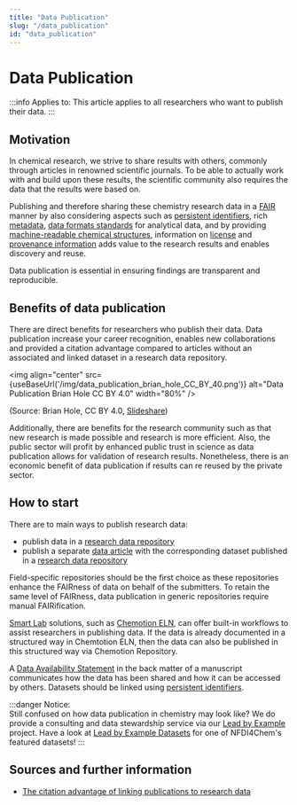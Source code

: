 ```yaml
---
title: "Data Publication"
slug: "/data_publication"
id: "data_publication"
---
```



# Data Publication

:::info Applies to:
This article applies to all researchers who want to publish their data.
:::

## Motivation

In chemical research, we strive to share results with others, commonly through articles in renowned scientific journals. To be able to actually work with and build upon these results, the scientific community also requires the data that the results were based on. 

Publishing and therefore sharing these chemistry research data in a [FAIR](/docs/fair) manner by also considering aspects such as [persistent identifiers](/docs/pid/), rich [metadata](/docs/metadata), [data formats standards](/docs/format_standards) for analytical data, and by providing [machine-readable chemical structures](/docs/machine-readable_chemical_structures), information on [license](/docs/licences/) and [provenance information](/docs/provenance/) adds value to the research results and enables discovery and reuse. 

Data publication is essential in ensuring findings are transparent and reproducible.

## Benefits of data publication

There are direct benefits for researchers who publish their data. Data publication increase your career recognition, enables new collaborations and provided a citation advantage compared to articles without an associated and linked dataset in a research data repository.

<img align="center" src={useBaseUrl('/img/data_publication_brian_hole_CC_BY_40.png')} alt="Data Publication Brian Hole CC BY 4.0" width="80%" />

(Source: Brian Hole, CC BY 4.0, [Slideshare](https://www.slideshare.net/brianhole/the-journal-of-open-archaeology-data-and-prime-incentivising-open-data-archiving))

 Additionally, there are benefits for the research community such as that new research is made possible and research is more efficient. Also, the public sector will profit by enhanced public trust in science as data publication allows for validation of research results. Nonetheless, there is an economic benefit of data publication if results can re reused by the private sector.

## How to start

There are to main ways to publish research data:

- publish data in a [research data repository](/docs/repositories/)
- publish a separate [data article](/docs/data_articles/) with the corresponding dataset published in a [research data repository](/docs/repositories/)

Field-specific repositories should be the first choice as these repositories enhance the FAIRness of data on behalf of the submitters. To retain the same level of FAIRness, data publication in generic repositories require manual FAIRification.

[Smart Lab](/docs/smartlab) solutions, such as [Chemotion ELN](/docs/chemotion_eln/), can offer built-in workflows to assist researchers in publishing data. If the data is already documented in a structured way in Chemtotion ELN, then the data can also be published in this structured way via Chemotion Repository.

A [Data Availability Statement](/docs/data_availability_statement) in the back matter of a manuscript communicates how the data has been shared and how it can be accessed by others. Datasets should be linked using [persistent identifiers](/docs/pid/). <!-- include more information on linking datasets to published article once we have best practice examples (De Gruyter pilot)-->

:::danger Notice:  
Still confused on how data publication in chemistry may look like? We do provide a consulting and data stewardship service via our [Lead by Example](/docs/lbe_intro/) project. Have a look at [Lead by Example Datasets](/docs/datasets) for one of NFDI4Chem's featured datasets!
:::

## Sources and further information

- [The citation advantage of linking publications to research data](https://doi.org/10.1371/journal.pone.0230416)
